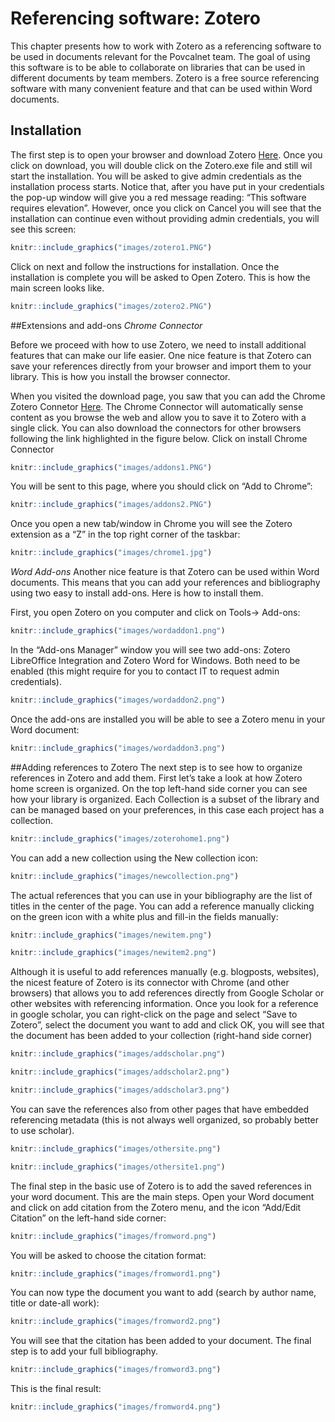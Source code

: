 # Referencing software: Zotero

This chapter presents how to work with Zotero as a referencing software to be used in documents relevant for the Povcalnet team. The goal of using this software is to be able to collaborate on libraries that can be used in different documents by team members. Zotero is a free source referencing software with many convenient feature and that can be used within Word documents. 

## Installation

The first step is to open your browser and download Zotero [Here](https://www.zotero.org/download/). 
Once you click on download, you will double click on the Zotero.exe file and still wil start the installation. You will be asked to give admin credentials as the installation process starts. Notice that, after you have put in your credentials the pop-up window will give you a red message reading: "This software requires elevation". However, once you click on Cancel you will see that the installation can continue even without providing admin credentials, you will see this screen:

```r
knitr::include_graphics("images/zotero1.PNG") 
``` 
Click on next and follow the instructions for installation. Once the installation is complete you will be asked to Open Zotero. This is how the main screen looks like.

```r
knitr::include_graphics("images/zotero2.PNG") 
``` 

##Extensions and add-ons
*Chrome Connector*

Before we proceed with how to use Zotero, we need to install additional features that can make our life easier. 
One nice feature is that Zotero can save your references directly from your browser and import them to your library. This is how you install the browser connector. 

When you visited the download page, you saw that you can add the Chrome Zotero Connetor [Here](https://www.zotero.org/download/). The Chrome Connector will automatically sense content as you browse the web and allow you to save it to Zotero with a single click. You can also download the connectors for other browsers following the link highlighted in the figure below. 
Click on install Chrome Connector

```r
knitr::include_graphics("images/addons1.PNG") 
``` 

You will be sent to this page, where you should click on "Add to Chrome": 

```r
knitr::include_graphics("images/addons2.PNG") 
``` 

Once you open a new tab/window in Chrome you will see the Zotero extension as a "Z" in the top right corner of the taskbar: 

```r
knitr::include_graphics("images/chrome1.jpg") 
``` 

*Word Add-ons*
Another nice feature is that Zotero can be used within Word documents. This means that you can add your references and bibliography using two easy to install add-ons. Here is how to install them. 

First, you open Zotero on you computer and click on Tools-> Add-ons:
```r
knitr::include_graphics("images/wordaddon1.png") 
``` 
In the "Add-ons Manager" window you will see two add-ons: Zotero LibreOffice Integration and Zotero Word for Windows. Both need to be enabled (this might require for you to contact IT to request admin credentials).
```r
knitr::include_graphics("images/wordaddon2.png") 
``` 
Once the add-ons are installed you will be able to see a Zotero menu in your Word document:
```r
knitr::include_graphics("images/wordaddon3.png") 
```
##Adding references to Zotero
The next step is to see how to organize references in Zotero and add them. First let's take a look at how Zotero home screen is organized. On the top left-hand side corner you can see how your library is organized. Each Collection is a subset of the library and can be managed based on your preferences, in this case each project has a collection.
```r
knitr::include_graphics("images/zoterohome1.png") 
```
You can add a new collection using the New collection icon:
```r
knitr::include_graphics("images/newcollection.png") 
```
The actual references that you can use in your bibliography are the list of titles in the center of the page. You can add a reference manually clicking on the green icon with a white plus and fill-in the fields manually:
```r
knitr::include_graphics("images/newitem.png") 
```
```r
knitr::include_graphics("images/newitem2.png") 
```
Although it is useful to add references manually (e.g. blogposts, websites), the nicest feature of Zotero is its connector with Chrome (and other browsers) that allows you to add references directly from Google Scholar or other websites with referencing information. Once you look for a reference in google scholar, you can right-click on the page and select "Save to Zotero", select the document you want to add and click OK, you will see that the document has been added to your collection (right-hand side corner)
```r
knitr::include_graphics("images/addscholar.png") 
```
```r
knitr::include_graphics("images/addscholar2.png") 
```
```r
knitr::include_graphics("images/addscholar3.png") 
```
You can save the references also from other pages that have embedded referencing metadata (this is not always well organized, so probably better to use scholar).

```r
knitr::include_graphics("images/othersite.png") 
```
```r
knitr::include_graphics("images/othersite1.png") 
```

The final step in the basic use of Zotero is to add the saved references in your word document. This are the main steps. Open your Word document and click on add citation from the Zotero menu, and the icon "Add/Edit Citation" on the left-hand side corner:
```r
knitr::include_graphics("images/fromword.png") 
```
You will be asked to choose the citation format:
```r
knitr::include_graphics("images/fromword1.png") 
```
You can now type the document you want to add (search by author name, title or date-all work):
```r
knitr::include_graphics("images/fromword2.png") 
```
You will see that the citation has been added to your document. The final step is to add your full bibliography. 
```r
knitr::include_graphics("images/fromword3.png") 
```
This is the final result:
```r
knitr::include_graphics("images/fromword4.png") 
```









